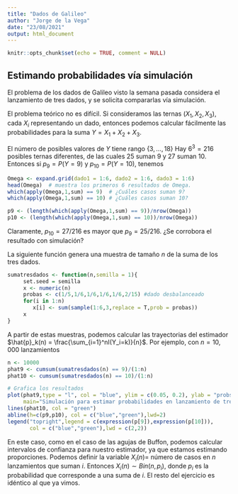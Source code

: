 ```yaml
---
title: "Dados de Galileo"
author: "Jorge de la Vega"
date: "23/08/2021"
output: html_document
---
```


```r
knitr::opts_chunk$set(echo = TRUE, comment = NULL)
```

## Estimando probabilidades vía simulación
El problema de los dados de Galileo visto la semana pasada considera el lanzamiento de tres dados, y se solicita compararlas vía simulación.

El problema teórico no es difícil. Si consideramos las ternas $(X_1,X_2,X_3)$, cada $X_i$ representando un dado, entonces podemos calcular fácilmente las probabilidades para la suma $Y=X_1+X_2+X_3$. 

El número de posibles valores de $Y$ tiene rango $\{3,\ldots,18\}$ Hay $6^3=216$ posibles ternas diferentes, de las cuales 25 suman 9 y 27 suman 10. Entonces si $p_9=P(Y=9)$ y $p_{10}=P(Y=10)$, tenemos 

```r
Omega <- expand.grid(dado1 = 1:6, dado2 = 1:6, dado3 = 1:6)
head(Omega)  # muestra los primeros 6 resultados de Omega. 
which(apply(Omega,1,sum) == 9)  # ¿Cuáles casos suman 9?
which(apply(Omega,1,sum) == 10) # ¿Cuáles casos suman 10?
```


```r
p9 <- (length(which(apply(Omega,1,sum) == 9))/nrow(Omega))
p10 <- (length(which(apply(Omega,1,sum) == 10))/nrow(Omega))
```

Claramente, $p_{10} = 27/216$ es mayor que $p_9 = 25/216$. ¿Se corrobora el resultado con simulación?

La siguiente función genera una muestra de tamaño $n$ de la suma de los tres dados.

```r
sumatresdados <- function(n,semilla = 1){
     set.seed = semilla
     x <- numeric(n)
     probas <- c(1/5,1/6,1/6,1/6,1/6,2/15) #dado desbalanceado
     for(i in 1:n)
        x[i] <- sum(sample(1:6,3,replace = T,prob = probas))
     x
}
```

A partir de estas muestras, podemos calcular las trayectorias del estimador $\hat{p}_k(n) = \frac{\sum_{i=1}^nI(Y_i=k)}{n}$. Por ejemplo, con $n=10,000$ lanzamientos

```r
n <- 10000
phat9 <- cumsum(sumatresdados(n) == 9)/(1:n)
phat10 <- cumsum(sumatresdados(n) == 10)/(1:n)

# Grafica los resultados
plot(phat9,type = "l", col = "blue", ylim = c(0.05, 0.2), ylab = "probs", xlab="n",
     main="Simulación para estimar probabilidades en lanzamiento de tres dados")
lines(phat10, col = "green")
abline(h=c(p9,p10), col = c("blue","green"),lwd=2)
legend("topright",legend = c(expression(p[9]),expression(p[10])),
       col = c("blue","green"),lwd = c(2,2))
```

En este caso, como en el caso de las agujas de Buffon, podemos calcular intervalos de confianza para nuestro estimador, ya que estamos estimando proporciones. Podemos definir la variable $X_i(n)=$ número de casos en $n$ lanzamientos que suman $i$. Entonces $X_i(n) \sim Bin(n,p_i)$, donde $p_i$ es la probabilidad que corresponde a una suma de $i$. El resto del ejercicio es idéntico al que ya vimos. 
